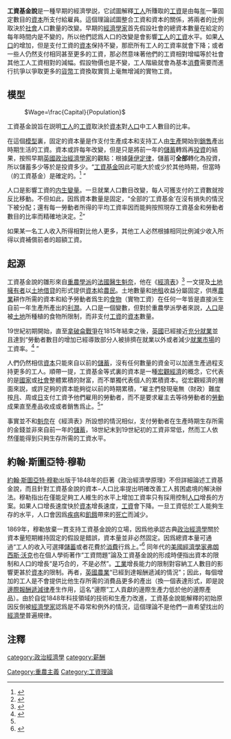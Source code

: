 '''工資基金說'''是一種早期的經濟學説，它試圖解釋[[工人|工人]]所賺取的[[工資|工資]]是由每[[年|年]]一筆固定數目的[[資本|資本]]所支付給雇員。這個理論試圖整合工資和資本的關係，將兩者的比例取決於[[社會|社會]]人口數量的改變。早期的[[經濟學家|經濟學家]]首先假設社會的總資本數量在給定的每年時間内是不變的，所以他們認爲人口的改變是會影響[[工人|工人]]的[[工資|工資]]水平。如果[[人口|人口]]的增加，但是支付工資的[[資本|資本]]保持不變，那麽所有工人的工資率就會下降；或者一些人仍然支付相同甚至更多的工資，那必然意味著他們的工資相對增幅等於社會其他工人工資相對的減幅。假設物價也是不變，工人階級就會為基本[[消費|消費]]需要而進行抗爭以爭取更多的[[貨幣|貨幣]]工資換取實質上毫無增減的實物工資。

== 模型 ==
: <math>Wage=\frac{Capital}{Population}</math>

工資基金說旨在説明[[工人|工人]]的[[工資|工資]]取決於[[資本|資本]]對[[人口|人口]]中工人數目的比率。 

在這個[[模型|模型]]裏，固定的資本量是作支付生產成本和支持工人由[[生產|生產]]開始到[[銷售|銷售]]產出時期生活的工資。資本或許每年改變，但是只是將前一年的[[儲蓄|儲蓄]]轉爲再[[投資|投資]]的結果，按照早期[[英國|英國]][[政治經濟學|政治經濟學家]]的觀點：根據[[薩伊定律|薩伊定律]]，儲蓄可'''全部'''轉化為投資，所以儲蓄多少等於是投資多少。“[[資本|工資基金]]因此可能大於或少於其他時期，但當時（的工資基金）是確定的。<ref>{{cite book|author=Walker, Francis A|title=《The Wages Question: A Treatise on Wages and the Wages Class》|pages=Part I Chapter IX 4}}</ref>
”

人口是影響工資的[[内生變量|内生變量]]。一旦就業人口數目改變，每人可獲支付的工資數就按反比移動。不但如此，因爲資本數量是固定，“全部的‘工資基金’在沒有損失的情況下被分配；還有每一勞動者所得的平均工資率因而能夠按照現存工資基金和勞動者數目的比率而精確地決定。<ref>{{cite book|author=Walker, Francis A|title=《The Wages Question: A Treatise on Wages and the Wages Class》|pages=Part I Chapter IX 5}}</ref>”

如果某一名工人收入所得相對比他人更多，其他工人必然根據相同比例減少收入所得以資補償前者的超額工資。

== 起源 ==
工資基金說的雛形來自[[重農學派|重農學派]]的[[法國|法國]][[醫生|醫生]][[弗朗索瓦·魁奈|魁奈]]，他在《[[經濟表|經濟表]]》<ref>{{cite book|author=Spiegel, Henry William|title=《The Growth of Economic Thought》|pages=第389頁}}</ref>
一文提及[[地主|土地擁有者]]以[[土地|土地]][[借貸|借貸]]的形式提供[[資本|資本]]給[[農民|農民]]。土地數量和[[地租|地租]]收益分屬固定，供應[[農業|農業]]耕作所需的資本和給予勞動者爲生的[[食物|食物]]（實物工資）在任何一年皆是直接派生自前一年生產所產出的[[利潤|利潤]]。人口是一個變數，但對於重農學派學者來説，[[人口|人口]]是被[[土地|土地]]所種植的食物所限制，而非支付[[工資|工資]]的[[資本|資本]]數量。

19世紀初期開始，直至[[拿破侖戰爭|拿破侖戰爭]]在1815年結束之後，[[英國|英國]]已經接近[[充分就業|充分就業]]並且達到“勞動者數目的增加已經導致部分人被排擠在就業以外或者減少[[勞動市場|就業市場]]的工資率。<ref name="sPart I Chapter IX 9">{{cite book|author=Walker, Francis A|title=《The Wages Question: A Treatise on Wages and the Wages Class》|pages=Part I Chapter IX 9}}</ref>
”

人們仍然相信[[資本|資本]]只能來自以前的[[儲蓄|儲蓄]]，沒有任何數量的資金可以加進生產過程支持更多的工人。順帶一提，工資基金等式裏的資本是一種[[宏觀經濟學|宏觀經濟]]的概念，它代表的是[[國家|國家]]或[[社會|社會]]整體累積的財富，而不單獨代表個人的累積資本。從宏觀經濟的層面來説，或許足夠的資本能夠從以前的時期累積，“雇主們發現毫無（財政）難度按[[月|月]]、周或[[日|日]]支付工資予他們雇用的勞動者，而不是要求雇主去等待勞動者的[[勞動|勞動]]成果直至產品收成或者銷售爲止。<ref name="sPart I Chapter IX 9"/>”

事實並不和[[弗朗索瓦·魁奈|魁奈]]在《經濟表》所設想的情況相似，支付勞動者在生產時期生存所需的金錢並非來自前一年的[[儲蓄|儲蓄]]，18世紀末到19世紀初的工資非常低，然而工人依然僅能得到只夠生存所需的工資水平。

== 約翰·斯圖亞特·穆勒 ==
[[約翰·斯圖亞特·穆勒|約翰·斯圖亞特·穆勒]]出版于1848年的巨著《政治經濟學原理》不但詳細論述工資基金說，而且針對工資基金說的資本−人口比率提出明確改善工人貧困處境的解決辦法。穆勒指出在僅能足夠工人維生的水平上增加工資率只有採用控制[[人口|人口]]增長的方案。如果人口增長速度快於[[資本|資本]]增長速度，[[工資|工資]]會下降。一旦工資低於工人能夠生存的水平，人口會因爲[[疾病|疾病]]和[[飢荒|飢餓]]帶來的[[死亡|死亡]]而減少。

1869年，穆勒放棄一貫支持工資基金說的立場，因爲他承認古典[[政治經濟學|政治經濟學]]關於資本量短期維持固定的假設是錯誤，資本量並非必然固定。因爲總資本量可通過“工人的收入可選擇[[儲蓄|儲蓄]]或者花費於[[消費|消費]]行爲上。”<ref>{{cite book|author=Spiegel, Henry William|title=《The Growth of Economic Thought》|pages=第390頁}}</ref>
同年代的[[美國|美國]][[經濟學家|經濟學家]][[弗朗西斯·沃克|弗朗西斯·沃克]]也在個人學術著作“工資問題”論及工資基金說的形成時便指出資本的限制和人口的增長“是巧合的，不是必然”。[[工業|工業]]增長能力的限制對容納工人數目的影響更甚於[[資本|資本]]的限制。再者，[[英國|英國]][[農業|農業]]“已經到達報酬遞減的情況”；因此，每個增加的工人是不會提供比他生存所需的消費品更多的產出（換一個表達形式，即是說[[邊際報酬遞減律|邊際報酬遞減律]]產生作用，這名“邊際”工人貢獻的邊際生產力低於他的邊際產品）。由於自從1848年科技領域的技術和生產力改進，工資基金說能解釋的初始原因反倒被[[經濟學家|經濟學家]]認爲是不尋常和例外的情況，這個理論不是他們一直希望找出的[[經濟學|經濟學]]普遍規律。

== 注釋 ==
<references/>

{{Authority control}}
[[Category:重農主義|Category:重農主義]]
[[category:政治經濟學|category:政治經濟學]]
[[category:薪酬|category:薪酬]]
[[Category:工資理論|Category:工資理論]]